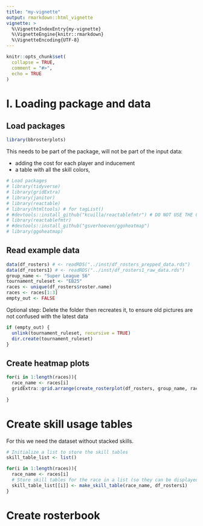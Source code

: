 ```yaml
---
title: "my-vignette"
output: rmarkdown::html_vignette
vignette: >
  %\VignetteIndexEntry{my-vignette}
  %\VignetteEngine{knitr::rmarkdown}
  %\VignetteEncoding{UTF-8}
---
```


```r
knitr::opts_chunk$set(
  collapse = TRUE,
  comment = "#>",
  echo = TRUE
)
```

# I. Loading package and data
## Load packages

```r
library(bbrosterplots)
```


This needs to be part of the package, will not be part of the input data:

* adding the cost for each player and inducement
* a table with all the skill colors, 

```r
# Load packages
# library(tidyverse)
# library(gridExtra)
# library(janitor)
# library(reactable)
# library(htmltools) # for tagList()
# #devtools::install_github("kcuilla/reactablefmtr") # DO NOT USE THE CRAN VERSION IT IS OUTDATED, HOWEVER THIS VERSION ALSO HAS A BUG WITH A PR FIX OPEN
# library(reactablefmtr) 
# #devtools::install_github("gsverhoeven/ggoheatmap")
# library(ggoheatmap)
```

## Read example data

```r
data(df_rosters) # <- readRDS("../inst/df_rosters_prepped_data.rds")
data(df_rosters1) # <- readRDS("../inst/df_rosters1_raw_data.rds")
group_name <- "Super League S6"
tournament_ruleset <- "EB25"
races <- unique(df_rosters$roster.name)
races <- races[1:3]
empty_out <- FALSE
```

Optional step: Delete the folder then recreates it, to ensure old pictures are not confused with the latest data

```r
if (empty_out) {
  unlink(tournament_ruleset, recursive = TRUE)
  dir.create(tournament_ruleset)
}
```

## Create heatmap plots

```r
for(i in 1:length(races)){
  race_name <- races[i]
  gridExtra::grid.arrange(create_rosterplot(df_rosters, group_name, race_name))
  
}
```

# Create skill usage tables

For this we need the dataset without stacked skills.

```r
# Initialize a list to store the skill tables
skill_table_list <- list()

for(i in 1:length(races)){
  race_name <- races[i]
  # Store skill tables for the race in a list (so they can be displayed outside the loop all at once)
  skill_table_list[[i]] <- make_skill_table(race_name, df_rosters1)
}
```

# Create rosterbook

<!--
---
title: "Roster book FUMBBL `r params$group_name`"
author: "Hiliadan & Gertjan Verhoeven"
date: '2025-08-22'
output:
  pdf_document:
    latex_engine: xelatex
header-includes:
  - \usepackage{float}
classoption: landscape
params:
  group_name: "Super League S6"
  tournament_ruleset: "EB25"
---


```r

knitr::include_graphics("EB25.jpg")
```

```r
group_name <- params$group_name
tournament_ruleset <- params$tournament_ruleset

if(group_name == "EB25 training") {
  df_rosters <- read.csv(file = "../datasets/v0.7/df_rosters_eb2025.csv")
} else if (group_name == "Super League S6") {
  df_rosters <- read.csv(file = "../datasets/v0.8/df_rosters_super_league_s6.csv")
}

races <- unique(df_rosters$roster.name)
races <- sort(races)

```

```r
esc <- function(x) gsub("%", "\\\\%", x)

out <- character(0)
for (race_name in races) {
  roster <- paste0(tournament_ruleset, "/", group_name, "_roster_plot_", race_name, ".png")
  perc   <- paste0(tournament_ruleset, "/", group_name, "_percentage-stat_plot_", race_name, ".png")
  team   <- paste0(tournament_ruleset, "/", group_name, "_team-stat_plot_", race_name, ".png")

  out <- c(out, sprintf(
    "\\begin{figure}[H]\n\\centering\n\\includegraphics[width=1.2\\textwidth]{%s}\n\\caption{%s}\n\\end{figure}\n\\newpage\n",
    gsub(" ", "_", roster),
    esc(sprintf("FUMBBL %s %s – Roster overview.", group_name, race_name))
  ))

  out <- c(out, sprintf(
    "\\begin{figure}[H]\n\\centering\n\\includegraphics[width=0.8\\textwidth]{%s}\n\\caption{%s}\n\\end{figure}\n\\newpage\n",
    gsub(" ", "_", perc),
    esc(sprintf(
      "FUMBBL %s %s – Percentage of skill pick by position. The chart displays the %% of players by position (type) which have a certain skill or no skill. If the total %% is above 100%%, it means some skill stacking is happening.",
      group_name, race_name
    ))
  ))

  out <- c(out, sprintf(
    "\\begin{figure}[H]\n\\centering\n\\includegraphics[width=0.8\\textwidth]{%s}\n\\caption{%s}\n\\end{figure}\n\\newpage\n",
    gsub(" ", "_", team),
    esc(sprintf(
      "FUMBBL %s %s – Distribution of team skills by position. The chart displays the average number of skills per position. The total should be equal to the maximum number of skills for the roster.",
      group_name, race_name
    ))
  ))
}
knitr::asis_output(out)
```


-->
